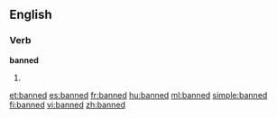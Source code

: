 ==English==

===Verb===
'''banned'''

# {{past of|ban}}

[[et:banned]]
[[es:banned]]
[[fr:banned]]
[[hu:banned]]
[[ml:banned]]
[[simple:banned]]
[[fi:banned]]
[[vi:banned]]
[[zh:banned]]